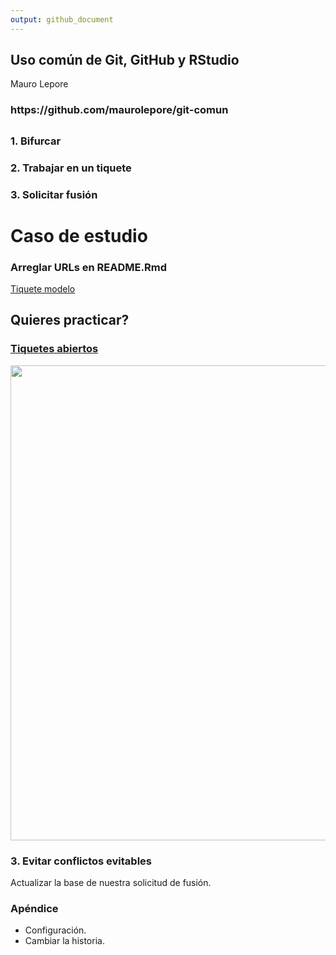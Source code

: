 ```yaml
---
output: github_document
---
```


## Uso común de Git, GitHub y RStudio

Mauro Lepore

### https://github.com/maurolepore/git-comun

##

### __1. Bifurcar__

### __2. Trabajar en un tiquete__

### __3. Solicitar fusión__

# Caso de estudio

### Arreglar URLs en README.Rmd

[Tiquete modelo](https://github.com/forestgeo/fgeo.plot/issues/57)

## Quieres practicar?

### [Tiquetes abiertos](https://github.com/search?utf8=%E2%9C%93&q=org%3Aforestgeo+is%3Aopen+%22Add+full+URLs+to+the+website%22&type=Issues)

<img src="https://i.imgur.com/XsYdXmI.png" align="center" width=760/>







### __3. Evitar conflictos evitables__

Actualizar la base de nuestra solicitud de fusión.

### __Apéndice__

* Configuración.
* Cambiar la historia.
